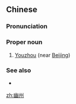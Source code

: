 ==Chinese==
{{zh-forms}}

===Pronunciation===
{{zh-pron
|m=Yōuzhōu
|cat=pn
}}

===Proper noun===
{{zh-proper noun}}

# [[w:Fanyang|Youzhou]] (near [[Beijing]])

===See also===
* {{zh-l|九州}}

{{zh-cat|Cities|Places in Romance of the Three Kingdoms}}

[[zh:幽州]]